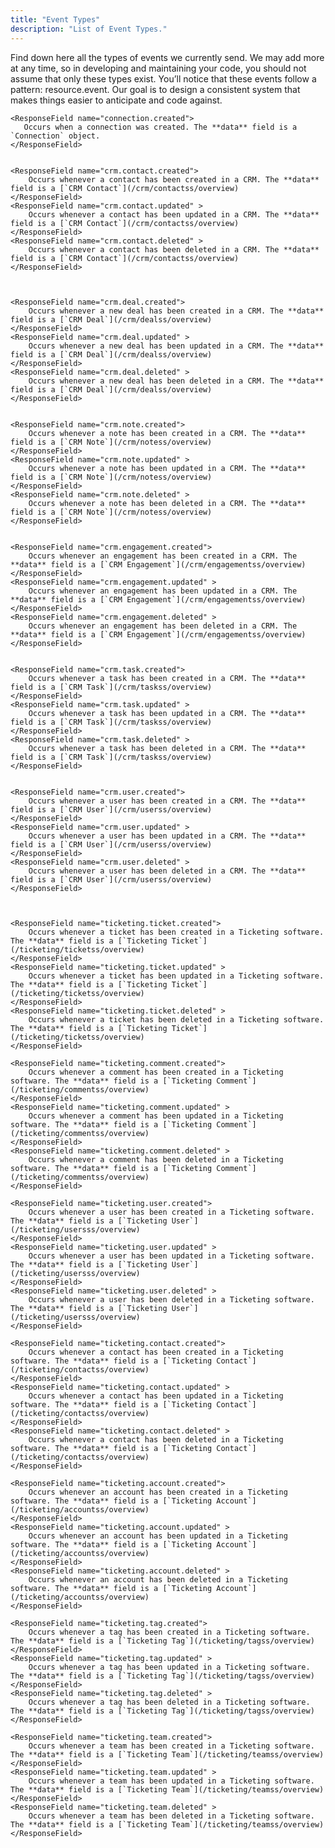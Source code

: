 ```yaml
---
title: "Event Types"
description: "List of Event Types."
---
```


Find down here all the types of events we currently send. We may add more at any time, so in developing and maintaining your code, you should not assume that only these types exist.
You’ll notice that these events follow a pattern: resource.event. Our goal is to design a consistent system that makes things easier to anticipate and code against.

<ResponseField name="Event Types List">
  <Expandable title="properties" defaultOpen="true">

    <ResponseField name="connection.created">
       Occurs when a connection was created. The **data** field is a `Connection` object.
    </ResponseField>


    <ResponseField name="crm.contact.created">
        Occurs whenever a contact has been created in a CRM. The **data** field is a [`CRM Contact`](/crm/contactss/overview)
    </ResponseField>
    <ResponseField name="crm.contact.updated" >
        Occurs whenever a contact has been updated in a CRM. The **data** field is a [`CRM Contact`](/crm/contactss/overview)
    </ResponseField>
    <ResponseField name="crm.contact.deleted" >
        Occurs whenever a contact has been deleted in a CRM. The **data** field is a [`CRM Contact`](/crm/contactss/overview)
    </ResponseField>



    <ResponseField name="crm.deal.created">
        Occurs whenever a new deal has been created in a CRM. The **data** field is a [`CRM Deal`](/crm/dealss/overview)
    </ResponseField>
    <ResponseField name="crm.deal.updated" >
        Occurs whenever a new deal has been updated in a CRM. The **data** field is a [`CRM Deal`](/crm/dealss/overview)
    </ResponseField>
    <ResponseField name="crm.deal.deleted" >
        Occurs whenever a new deal has been deleted in a CRM. The **data** field is a [`CRM Deal`](/crm/dealss/overview)
    </ResponseField>


    <ResponseField name="crm.note.created">
        Occurs whenever a note has been created in a CRM. The **data** field is a [`CRM Note`](/crm/notess/overview)
    </ResponseField>
    <ResponseField name="crm.note.updated" >
        Occurs whenever a note has been updated in a CRM. The **data** field is a [`CRM Note`](/crm/notess/overview)
    </ResponseField>
    <ResponseField name="crm.note.deleted" >
        Occurs whenever a note has been deleted in a CRM. The **data** field is a [`CRM Note`](/crm/notess/overview)
    </ResponseField>


    <ResponseField name="crm.engagement.created">
        Occurs whenever an engagement has been created in a CRM. The **data** field is a [`CRM Engagement`](/crm/engagementss/overview)
    </ResponseField>
    <ResponseField name="crm.engagement.updated" >
        Occurs whenever an engagement has been updated in a CRM. The **data** field is a [`CRM Engagement`](/crm/engagementss/overview)
    </ResponseField>
    <ResponseField name="crm.engagement.deleted" >
        Occurs whenever an engagement has been deleted in a CRM. The **data** field is a [`CRM Engagement`](/crm/engagementss/overview)
    </ResponseField>


    <ResponseField name="crm.task.created">
        Occurs whenever a task has been created in a CRM. The **data** field is a [`CRM Task`](/crm/taskss/overview)
    </ResponseField>
    <ResponseField name="crm.task.updated" >
        Occurs whenever a task has been updated in a CRM. The **data** field is a [`CRM Task`](/crm/taskss/overview)
    </ResponseField>
    <ResponseField name="crm.task.deleted" >
        Occurs whenever a task has been deleted in a CRM. The **data** field is a [`CRM Task`](/crm/taskss/overview)
    </ResponseField>


    <ResponseField name="crm.user.created">
        Occurs whenever a user has been created in a CRM. The **data** field is a [`CRM User`](/crm/userss/overview)
    </ResponseField>
    <ResponseField name="crm.user.updated" >
        Occurs whenever a user has been updated in a CRM. The **data** field is a [`CRM User`](/crm/userss/overview)
    </ResponseField>
    <ResponseField name="crm.user.deleted" >
        Occurs whenever a user has been deleted in a CRM. The **data** field is a [`CRM User`](/crm/userss/overview)
    </ResponseField>



    <ResponseField name="ticketing.ticket.created">
        Occurs whenever a ticket has been created in a Ticketing software. The **data** field is a [`Ticketing Ticket`](/ticketing/ticketss/overview)
    </ResponseField>
    <ResponseField name="ticketing.ticket.updated" >
        Occurs whenever a ticket has been updated in a Ticketing software. The **data** field is a [`Ticketing Ticket`](/ticketing/ticketss/overview)
    </ResponseField>
    <ResponseField name="ticketing.ticket.deleted" >
        Occurs whenever a ticket has been deleted in a Ticketing software. The **data** field is a [`Ticketing Ticket`](/ticketing/ticketss/overview)
    </ResponseField>

    <ResponseField name="ticketing.comment.created">
        Occurs whenever a comment has been created in a Ticketing software. The **data** field is a [`Ticketing Comment`](/ticketing/commentss/overview)
    </ResponseField>
    <ResponseField name="ticketing.comment.updated" >
        Occurs whenever a comment has been updated in a Ticketing software. The **data** field is a [`Ticketing Comment`](/ticketing/commentss/overview)
    </ResponseField>
    <ResponseField name="ticketing.comment.deleted" >
        Occurs whenever a comment has been deleted in a Ticketing software. The **data** field is a [`Ticketing Comment`](/ticketing/commentss/overview)
    </ResponseField>

    <ResponseField name="ticketing.user.created">
        Occurs whenever a user has been created in a Ticketing software. The **data** field is a [`Ticketing User`](/ticketing/usersss/overview)
    </ResponseField>
    <ResponseField name="ticketing.user.updated" >
        Occurs whenever a user has been updated in a Ticketing software. The **data** field is a [`Ticketing User`](/ticketing/usersss/overview)
    </ResponseField>
    <ResponseField name="ticketing.user.deleted" >
        Occurs whenever a user has been deleted in a Ticketing software. The **data** field is a [`Ticketing User`](/ticketing/usersss/overview)
    </ResponseField>

    <ResponseField name="ticketing.contact.created">
        Occurs whenever a contact has been created in a Ticketing software. The **data** field is a [`Ticketing Contact`](/ticketing/contactss/overview)
    </ResponseField>
    <ResponseField name="ticketing.contact.updated" >
        Occurs whenever a contact has been updated in a Ticketing software. The **data** field is a [`Ticketing Contact`](/ticketing/contactss/overview)
    </ResponseField>
    <ResponseField name="ticketing.contact.deleted" >
        Occurs whenever a contact has been deleted in a Ticketing software. The **data** field is a [`Ticketing Contact`](/ticketing/contactss/overview)
    </ResponseField>

    <ResponseField name="ticketing.account.created">
        Occurs whenever an account has been created in a Ticketing software. The **data** field is a [`Ticketing Account`](/ticketing/accountss/overview)
    </ResponseField>
    <ResponseField name="ticketing.account.updated" >
        Occurs whenever an account has been updated in a Ticketing software. The **data** field is a [`Ticketing Account`](/ticketing/accountss/overview)
    </ResponseField>
    <ResponseField name="ticketing.account.deleted" >
        Occurs whenever an account has been deleted in a Ticketing software. The **data** field is a [`Ticketing Account`](/ticketing/accountss/overview)
    </ResponseField>

    <ResponseField name="ticketing.tag.created">
        Occurs whenever a tag has been created in a Ticketing software. The **data** field is a [`Ticketing Tag`](/ticketing/tagss/overview)
    </ResponseField>
    <ResponseField name="ticketing.tag.updated" >
        Occurs whenever a tag has been updated in a Ticketing software. The **data** field is a [`Ticketing Tag`](/ticketing/tagss/overview)
    </ResponseField>
    <ResponseField name="ticketing.tag.deleted" >
        Occurs whenever a tag has been deleted in a Ticketing software. The **data** field is a [`Ticketing Tag`](/ticketing/tagss/overview)
    </ResponseField>

    <ResponseField name="ticketing.team.created">
        Occurs whenever a team has been created in a Ticketing software. The **data** field is a [`Ticketing Team`](/ticketing/teamss/overview)
    </ResponseField>
    <ResponseField name="ticketing.team.updated" >
        Occurs whenever a team has been updated in a Ticketing software. The **data** field is a [`Ticketing Team`](/ticketing/teamss/overview)
    </ResponseField>
    <ResponseField name="ticketing.team.deleted" >
        Occurs whenever a team has been deleted in a Ticketing software. The **data** field is a [`Ticketing Team`](/ticketing/teamss/overview)
    </ResponseField>

  </Expandable>
</ResponseField>
